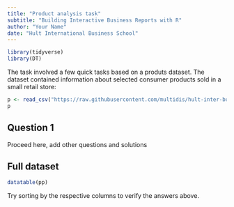 ```yaml
---
title: "Product analysis task"
subtitle: "Building Interactive Business Reports with R"
author: "Your Name"
date: "Hult International Business School"
---
```


```r
library(tidyverse)
library(DT)
```

The task involved a few quick tasks based on a produts dataset. The dataset contained information about selected consumer products sold in a small retail store:

```r
p <- read_csv("https://raw.githubusercontent.com/multidis/hult-inter-bus-reports-r/main/basics_practice/products.csv")
p
```


## Question 1

Proceed here, add other questions and solutions



## Full dataset

```r
datatable(pp)
```

Try sorting by the respective columns to verify the answers above.
